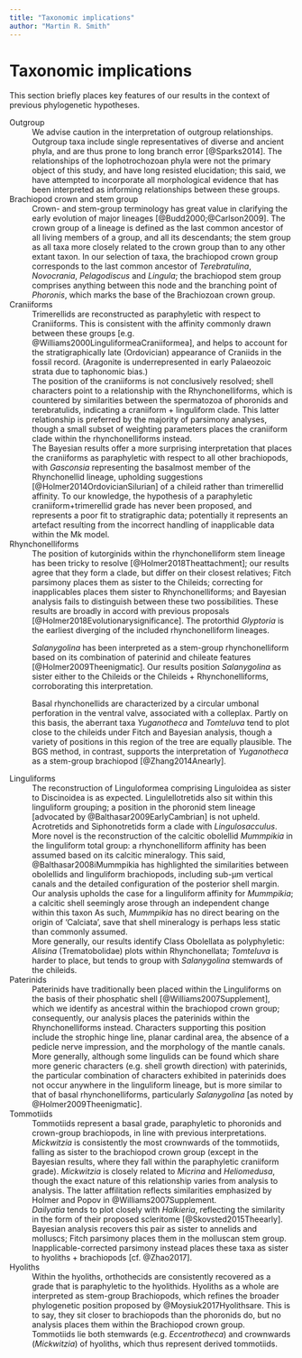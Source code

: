 ```yaml
---
title: "Taxonomic implications"
author: "Martin R. Smith"
---
```


# Taxonomic implications

This section briefly places key features of our results in the context of previous phylogenetic hypotheses.

Outgroup
: We advise caution in the interpretation of outgroup relationships.  Outgroup taxa include single representatives of diverse and ancient phyla, and are thus prone to long branch error [@Sparks2014].  The relationships of the lophotrochozoan phyla were not the primary object of this study, and have long resisted elucidation; this said, we have attempted to incorporate all morphological evidence that has been interpreted as informing relationships between these groups.  

Brachiopod crown and stem group
: Crown- and stem-group terminology has great value in clarifying the early evolution of major lineages [@Budd2000;@Carlson2009].  The crown group of a lineage is defined as the last common ancestor of all living members of a group, and all its descendants; the stem group as all taxa more closely related to the crown group than to any other extant taxon.  In our selection of taxa, the brachiopod crown group corresponds to the last common ancestor of _Terebratulina_, _Novocrania_, _Pelagodiscus_ and _Lingula_; the brachiopod stem group comprises anything between this node and the branching point of _Phoronis_, which marks the base of the Brachiozoan crown group.

Craniiforms
: Trimerellids are reconstructed as paraphyletic with respect to Craniiforms.  This is consistent with the affinity commonly drawn between these groups [e.g. @Williams2000LinguliformeaCraniiformea], and helps to account for the stratigraphically late (Ordovician) appearance of Craniids in the fossil record.  (Aragonite is underrepresented in early Palaeozoic strata due to taphonomic bias.)  
: The position of the craniiforms is not conclusively resolved; shell characters point to a relationship with the Rhynchonelliforms, which is countered by similarities between the spermatozoa of phoronids and terebratulids, indicating a craniiform + linguliform clade.  This latter relationship is preferred by the majority of parsimony analyses, though a small subset of weighting parameters places the craniiform clade within the rhynchonelliforms instead.
: The Bayesian results offer a more surprising interpretation that places the craniiforms as paraphyletic with respect to all other brachiopods, with _Gasconsia_ representing the basalmost member of the Rhynchonellid lineage, upholding suggestions [@Holmer2014OrdovicianSilurian] of a chileid rather than trimerellid affinity.  To our knowledge, the hypothesis of a paraphyletic craniiform+trimerellid grade has never been proposed, and represents a poor fit to stratigraphic data; potentially it represents an artefact resulting from the incorrect handling of inapplicable data within the Mk model.

Rhynchonelliforms
: The position of kutorginids within the rhynchonelliform stem lineage has been tricky to resolve [@Holmer2018Theattachment]; our results agree that they form a clade, but differ on their closest relatives; Fitch parsimony places them as sister to the Chileids; correcting for inapplicables places them sister to Rhynchonelliforms; and Bayesian analysis fails to distinguish between these two possibilities. These results are broadly in accord with previous proposals [@Holmer2018Evolutionarysignificance].   The protorthid _Glyptoria_ is the earliest diverging of the included rhynchonelliform lineages. 

: _Salanygolina_ has been interpreted as a stem-group rhynchonelliform based on its combination of paterinid and chileate features [@Holmer2009Theenigmatic].  Our results position _Salanygolina_ as sister either to the Chileids or the Chileids + Rhynchonelliforms, corroborating this interpretation.

: Basal rhynchonellids are characterized by a circular umbonal perforation in the ventral valve, associated with a colleplax.  Partly on this basis, the aberrant taxa _Yuganotheca_ and _Tomteluva_ tend to plot close to the chileids under Fitch and Bayesian analysis, though a variety of positions in this region of the tree are equally plausible.  The BGS method, in contrast, supports the interpretation of _Yuganotheca_ as a stem-group brachiopod  [@Zhang2014Anearly].

Linguliforms
: The reconstruction of Linguloformea comprising Linguloidea as sister to Discinoidea is as expected.  Lingulellotretids also sit within this linguliform grouping; a position in the phoronid stem lineage [advocated by @Balthasar2009EarlyCambrian] is not upheld.  Acrotretids and Siphonotretids form a clade with _Lingulosacculus_.
: More novel is the reconstruction of the calcitic obolellid _Mummpikia_ in the linguliform total group: a rhynchonelliform affinity has been assumed based on its calcitic mineralogy. This said, @Balthasar2008iMummpikia has highlighted the similarities between obolellids and linguliform brachiopods, including sub-&mu;m vertical canals and the detailed configuration of the posterior shell margin.
Our analysis upholds the case for a linguliform affinity for _Mummpikia_; a calcitic shell seemingly arose through an independent change within this taxon  As such, _Mummpikia_ has no direct bearing on the origin of 'Calciata', save that shell mineralogy is perhaps less static than commonly assumed.
: More generally, our results identify Class Obolellata as polyphyletic:  _Alisina_ (Trematobolidae) plots within Rhynchonellata;  _Tomteluva_ is harder to place, but tends to group with _Salanygolina_ stemwards of the chileids.

Paterinids
: Paterinids have traditionally been placed within the Linguliforms on the basis of their phosphatic shell [@Williams2007Supplement], which we identify as ancestral within the brachiopod crown group; consequently, our analysis places the paterinids within the Rhynchonelliforms instead.  Characters supporting this position include the strophic hinge line, planar cardinal area, the absence of a pedicle nerve impression, and the morphology of the mantle canals.
: More generally, although some lingulids can be found which share more generic characters (e.g. shell growth direction) with paterinids, the particular combination of characters exhibited in paterinids does not occur anywhere in the linguliform lineage, but is more similar to that of basal rhynchonelliforms, particularly _Salanygolina_ [as noted by @Holmer2009Theenigmatic].

Tommotiids
: Tommotiids represent a basal grade, paraphyletic to phoronids and crown-group brachiopods, in line with previous interpretations.  
: _Mickwitzia_ is consistently the most crownwards of the tommotiids, falling as sister to the brachiopod crown group (except in the Bayesian results, where they fall within the paraphyletic craniiform grade).   _Mickwitzia_ is closely related to _Micrina_ and _Heliomedusa_, though the exact nature of this relationship varies from analysis to analysis. The latter affilitation reflects similarities emphasized by Holmer and Popov in @Williams2007Supplement. <!--, but plots instead within the Craniiforms under certain analytical conditions, in line with earlier interpretations [@Williams2000LinguliformeaCraniiformea].-->
: _Dailyatia_ tends to plot closely with _Halkieria_, reflecting the similarity in the form of their proposed scleritome [@Skovsted2015Theearly].  Bayesian analysis recovers this pair as sister to annelids and molluscs; Fitch parsimony places them in the molluscan stem group.  Inapplicable-corrected parsimony instead places these taxa as sister to hyoliths + brachiopods [cf. @Zhao2017].

Hyoliths
: Within the hyoliths, orthothecids are consistently recovered as a grade that is paraphyletic to the hyolithids.  Hyoliths as a whole are interpreted as stem-group Brachiopods, which refines the broader phylogenetic position proposed by @Moysiuk2017Hyolithsare.  This is to say, they sit closer to brachiopods than the phoronids do, but no analysis places them within the Brachiopod crown group.
: Tommotiids lie both stemwards (e.g. _Eccentrotheca_) and crownwards (_Mickwitzia_) of hyoliths, which thus represent derived tommotiids.  



